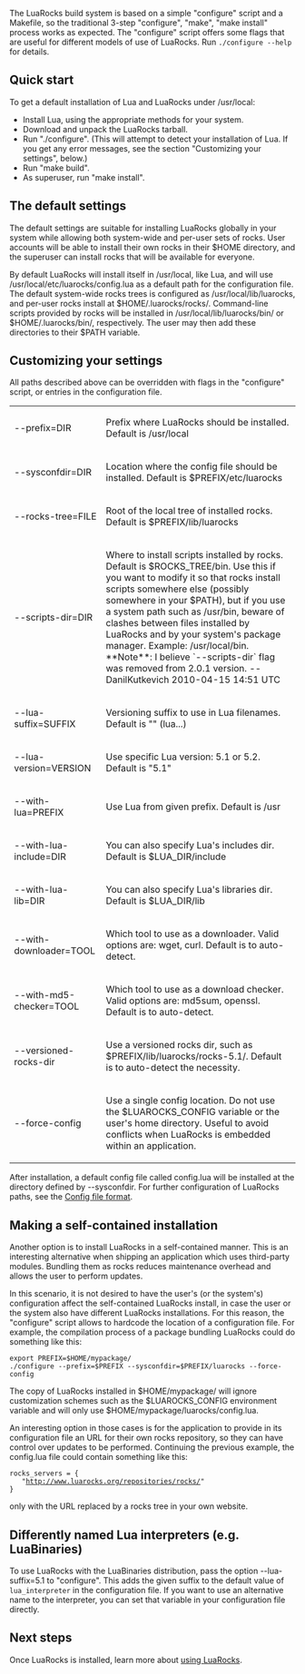 The LuaRocks build system is based on a simple "configure" script and a
Makefile, so the traditional 3-step "configure", "make", "make install"
process works as expected. The "configure" script offers some flags
that are useful for different models of use of LuaRocks. Run <tt>./configure --help</tt>
for details.

== Quick start ==

To get a default installation of Lua and LuaRocks under /usr/local:

* Install Lua, using the appropriate methods for your system.
* Download and unpack the LuaRocks tarball.
* Run "./configure". (This will attempt to detect your installation of Lua. If you get any error messages, see the section "Customizing your settings", below.)
* Run "make build".
* As superuser, run "make install".

== The default settings ==

The default settings are suitable for installing LuaRocks globally
in your system while allowing both system-wide and per-user sets of rocks.
User accounts will be able to install their own rocks in their $HOME
directory, and the superuser can install rocks that will be available
for everyone.

By default LuaRocks will install itself in /usr/local, like Lua, and
will use /usr/local/etc/luarocks/config.lua as a default path for the configuration
file. The default system-wide rocks trees is configured as /usr/local/lib/luarocks,
and per-user rocks install at $HOME/.luarocks/rocks/.
Command-line scripts provided by rocks will be installed in 
/usr/local/lib/luarocks/bin/ or $HOME/.luarocks/bin/, respectively. The user
may then add these directories to their $PATH variable.

== Customizing your settings ==

All paths described above can be overridden with flags in the "configure" script,
or entries in the configuration file.

{| cellpadding=5px
| --prefix=DIR || Prefix where LuaRocks should be installed. Default is /usr/local
|--------------------------------------------------------------------------------
| --sysconfdir=DIR || Location where the config file should be installed. Default is $PREFIX/etc/luarocks
|--------------------------------------------------------------------------------
| --rocks-tree=FILE || Root of the local tree of installed rocks. Default is $PREFIX/lib/luarocks
|--------------------------------------------------------------------------------
| --scripts-dir=DIR || Where to install scripts installed by rocks. Default is $ROCKS_TREE/bin. Use this if you want to modify it so that rocks install scripts somewhere else (possibly somewhere in your $PATH), but if you use a system path such as /usr/bin, beware of clashes between files installed by LuaRocks and by your system's package manager. Example: /usr/local/bin. **Note**: I believe `--scripts-dir` flag was removed from 2.0.1 version. -- DanilKutkevich 2010-04-15 14:51 UTC
|--------------------------------------------------------------------------------
| --lua-suffix=SUFFIX || Versioning suffix to use in Lua filenames. Default is "" (lua...)
|--------------------------------------------------------------------------------
| --lua-version=VERSION || Use specific Lua version: 5.1 or 5.2. Default is "5.1"
|--------------------------------------------------------------------------------
| --with-lua=PREFIX || Use Lua from given prefix. Default is /usr
|--------------------------------------------------------------------------------
| --with-lua-include=DIR || You can also specify Lua's includes dir. Default is $LUA_DIR/include
|--------------------------------------------------------------------------------
| --with-lua-lib=DIR || You can also specify Lua's libraries dir. Default is $LUA_DIR/lib
|--------------------------------------------------------------------------------
| --with-downloader=TOOL || Which tool to use as a downloader. Valid options are: wget, curl. Default is to auto-detect.
|--------------------------------------------------------------------------------
| --with-md5-checker=TOOL || Which tool to use as a download checker. Valid options are: md5sum, openssl. Default is to auto-detect.
|--------------------------------------------------------------------------------
| --versioned-rocks-dir || Use a versioned rocks dir, such as $PREFIX/lib/luarocks/rocks-5.1/. Default is to auto-detect the necessity.
|--------------------------------------------------------------------------------
| --force-config || Use a single config location. Do not use the $LUAROCKS_CONFIG variable or the user's home directory. Useful to avoid conflicts when LuaRocks is embedded within an application.
|}

After installation, a default config file called config.lua will be installed at the directory defined by --sysconfdir. For further configuration of LuaRocks paths, see the [[Config file format]].

== Making a self-contained installation ==

Another option is to install LuaRocks in a self-contained manner. This
is an interesting alternative when shipping an application which uses
third-party modules. Bundling them as rocks reduces maintenance overhead
and allows the user to perform updates.

In this scenario, it is not desired to have the user's (or the system's)
configuration affect the self-contained LuaRocks install, in case the 
user or the system also have different LuaRocks installations. For this
reason, the "configure" script allows to hardcode the location of a
configuration file. For example, the compilation process of a package
bundling LuaRocks could do something like this:

 export PREFIX=$HOME/mypackage/
 ./configure --prefix=$PREFIX --sysconfdir=$PREFIX/luarocks --force-config

The copy of LuaRocks installed in $HOME/mypackage/ will ignore
customization schemes such as the $LUAROCKS_CONFIG environment variable
and will only use $HOME/mypackage/luarocks/config.lua.

An interesting option in those cases is for the application to provide
in its configuration file an URL for their own rocks repository, so they
can have control over updates to be performed. Continuing the previous
example, the config.lua file could contain something like this:

 rocks_servers = {
    "http://www.luarocks.org/repositories/rocks/"
 }

only with the URL replaced by a rocks tree in your own website.

== Differently named Lua interpreters (e.g. LuaBinaries) ==

To use LuaRocks with the LuaBinaries distribution, pass the option
--lua-suffix=5.1 to "configure". This adds the given suffix to the 
default value of <code>lua_interpreter</code> in the configuration file.
If you want to use an alternative name to the interpreter, you can set
that variable in your configuration file directly.

== Next steps ==

Once LuaRocks is installed, learn more about [[Using LuaRocks|using LuaRocks]].
